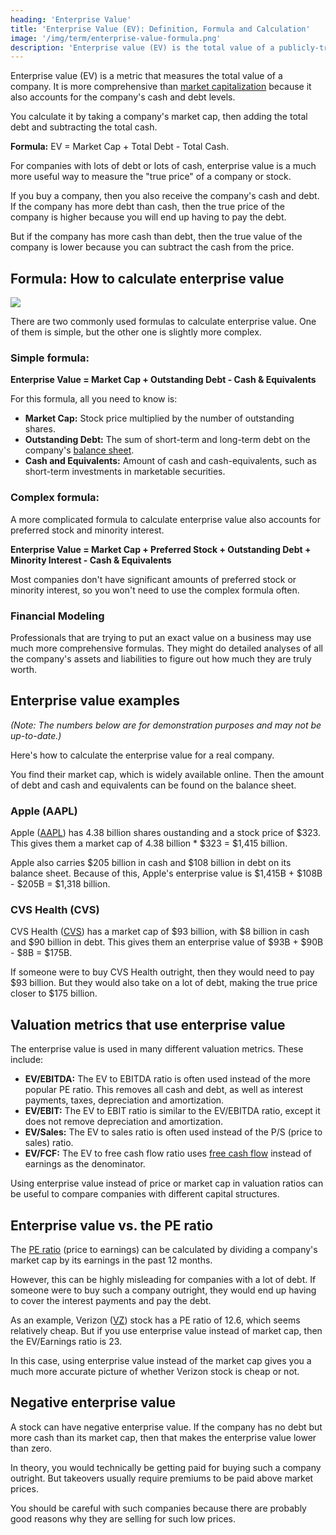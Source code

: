 ```yaml
---
heading: 'Enterprise Value'
title: 'Enterprise Value (EV): Definition, Formula and Calculation'
image: '/img/term/enterprise-value-formula.png'
description: 'Enterprise value (EV) is the total value of a publicly-traded company, adjusted by the net cash or net debt position.'
---
```


Enterprise value (EV) is a metric that measures the total value of a company. It is more comprehensive than [market capitalization](/term/market-capitalization/) because it also accounts for the company's cash and debt levels.

You calculate it by taking a company's market cap, then adding the total debt and subtracting the total cash.

**Formula:** EV = Market Cap + Total Debt - Total Cash.

For companies with lots of debt or lots of cash, enterprise value is a much more useful way to measure the "true price" of a company or stock.

If you buy a company, then you also receive the company's cash and debt. If the company has more debt than cash, then the true price of the company is higher because you will end up having to pay the debt.

But if the company has more cash than debt, then the true value of the company is lower because you can subtract the cash from the price.

## Formula: How to calculate enterprise value

<img
	src="/img/term/enterprise-value-formula.png"
	text="Enterprise value formula"
	width={960}
	height={504}
	className="add-border"
/>

There are two commonly used formulas to calculate enterprise value. One of them is simple, but the other one is slightly more complex.

### Simple formula:

**Enterprise Value = Market Cap + Outstanding Debt - Cash & Equivalents**

For this formula, all you need to know is:

-  **Market Cap:** Stock price multiplied by the number of outstanding shares.
-  **Outstanding Debt:** The sum of short-term and long-term debt on the company's [balance sheet](/term/balance-sheet/).
-  **Cash and Equivalents:** Amount of cash and cash-equivalents, such as short-term investments in marketable securities.

### Complex formula:

A more complicated formula to calculate enterprise value also accounts for preferred stock and minority interest.

**Enterprise Value = Market Cap + Preferred Stock + Outstanding Debt + Minority Interest - Cash & Equivalents**

Most companies don't have significant amounts of preferred stock or minority interest, so you won't need to use the complex formula often.

### Financial Modeling

Professionals that are trying to put an exact value on a business may use much more comprehensive formulas. They might do detailed analyses of all the company's assets and liabilities to figure out how much they are truly worth.

## Enterprise value examples

_(Note: The numbers below are for demonstration purposes and may not be up-to-date.)_

Here's how to calculate the enterprise value for a real company.

You find their market cap, which is widely available online. Then the amount of debt and cash and equivalents can be found on the balance sheet.

### Apple (AAPL)

Apple ([AAPL](/stocks/aapl/)) has 4.38 billion shares oustanding and a stock price of $323. This gives them a market cap of 4.38 billion \* $323 = $1,415 billion.

Apple also carries $205 billion in cash and $108 billion in debt on its balance sheet. Because of this, Apple's enterprise value is $1,415B + $108B - $205B = $1,318 billion.

### CVS Health (CVS)

CVS Health ([CVS](/stocks/cvs/)) has a market cap of $93 billion, with $8 billion in cash and $90 billion in debt. This gives them an enterprise value of $93B + $90B - $8B = $175B.

If someone were to buy CVS Health outright, then they would need to pay $93 billion. But they would also take on a lot of debt, making the true price closer to $175 billion.

## Valuation metrics that use enterprise value

The enterprise value is used in many different valuation metrics. These include:

-  **EV/EBITDA:** The EV to EBITDA ratio is often used instead of the more popular PE ratio. This removes all cash and debt, as well as interest payments, taxes, depreciation and amortization.
-  **EV/EBIT:** The EV to EBIT ratio is similar to the EV/EBITDA ratio, except it does not remove depreciation and amortization.
-  **EV/Sales:** The EV to sales ratio is often used instead of the P/S (price to sales) ratio.
-  **EV/FCF:** The EV to free cash flow ratio uses [free cash flow](/term/free-cash-flow/) instead of earnings as the denominator.

Using enterprise value instead of price or market cap in valuation ratios can be useful to compare companies with different capital structures.

## Enterprise value vs. the PE ratio

The [PE ratio](/term/pe-ratio/) (price to earnings) can be calculated by dividing a company's market cap by its earnings in the past 12 months.

However, this can be highly misleading for companies with a lot of debt. If someone were to buy such a company outright, they would end up having to cover the interest payments and pay the debt.

As an example, Verizon ([VZ](/stocks/vz/)) stock has a PE ratio of 12.6, which seems relatively cheap. But if you use enterprise value instead of market cap, then the EV/Earnings ratio is 23.

In this case, using enterprise value instead of the market cap gives you a much more accurate picture of whether Verizon stock is cheap or not.

## Negative enterprise value

A stock can have negative enterprise value. If the company has no debt but more cash than its market cap, then that makes the enterprise value lower than zero.

In theory, you would technically be getting paid for buying such a company outright. But takeovers usually require premiums to be paid above market prices.

You should be careful with such companies because there are probably good reasons why they are selling for such low prices.
